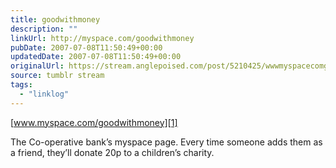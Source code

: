 ```yaml
---
title: goodwithmoney
description: ""
linkUrl: http://myspace.com/goodwithmoney
pubDate: 2007-07-08T11:50:49+00:00
updatedDate: 2007-07-08T11:50:49+00:00
originalUrl: https://stream.anglepoised.com/post/5210425/wwwmyspacecomgoodwithmoney
source: tumblr stream
tags:
  - "linklog"
---
```


[www.myspace.com/goodwithmoney][1]

The Co-operative bank&rsquo;s myspace page. Every time someone adds them as a friend, they&rsquo;ll donate 20p to a children&rsquo;s charity.

[1]: http://myspace.com/goodwithmoney
